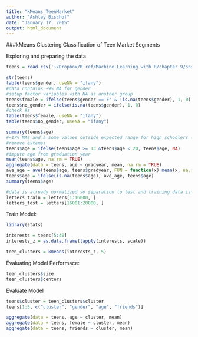 ```yaml
---
title: "kMeans_TeenMarket"
author: "Ashley Bischof"
date: "January 17, 2015"
output: html_document
---
```


###kMeans Clustering
Classification of Teen Market Segments

Exploring and preparing the data
```r
teens = read.csv('~/Dropbox/R ref/Machine Learning with R/chapter 9/snsdata.csv')

str(teens)
table(teens$gender, useNA = "ifany")
#data contains ~9% NA for gender
#setup factor variables with NA as another group
teens$female = ifelse(teens$gender =='F' & !is.na(teens$gender), 1, 0)
teens$no_gender = ifelse(is.na(teens$gender), 1, 0)
#check #s
table(teens$female, useNA = "ifany")
table(teens$no_gender, useNA = "ifany")

summary(teens$age)
#~17% NAs and a some values outside expected range for high schoolers (13-20)
#remove extemes
teens$age = ifelse(teens$age >= 13 &teens$age < 20, teens$age, NA)
#impute age from graduation year
mean(teens$age, na.rm = TRUE)
aggregate(data = teens, age ~ gradyear, mean, na.rm = TRUE)
ave_age = ave(teens$age, teens$gradyear, FUN = function(x) mean(x, na.rm = TRUE))
teens$age = ifelse(is.na(teens$age), ave_age, teens$age)
summary(teens$age)

#data is already normalized so separation to test and training data is easy
letters_train = letters[1:16000, ]
letters_test = letters[16001:20000, ]
```

Train Model:
```r
library(stats)

interests = teens[5:40]
interests_z = as.data.frame(lapply(interests, scale))

teen_clusters = kmeans(interests_z, 5)
```

Evaluating Model Performace:
```r
teen_clusters$size
teen_clusters$centers
```

Evaluate Model
```r
teens$cluster = teen_clusters$cluster
teens[1:5, c("cluster", "gender", "age", "friends")]

aggregate(data = teens, age ~ cluster, mean)
aggregate(data = teens, female ~ cluster, mean)
aggregate(data = teens, friends ~ cluster, mean)
```


